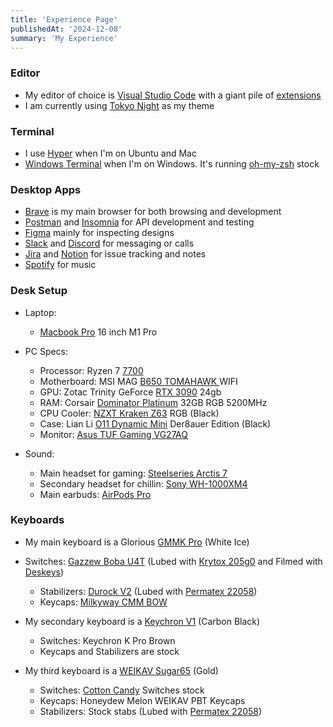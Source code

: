 ```yaml
---
title: 'Experience Page'
publishedAt: '2024-12-08'
summary: 'My Experience'
---
```


### Editor

- My editor of choice is [Visual Studio Code](https://code.visualstudio.com/) with a giant pile of [extensions](https://howivscode.com/dlarroder)
- I am currently using [Tokyo Night](https://marketplace.visualstudio.com/items?itemName=enkia.tokyo-night) as my theme

### Terminal

- I use [Hyper](https://hyper.is/) when I'm on Ubuntu and Mac
- [Windows Terminal](https://www.microsoft.com/en-us/p/windows-terminal/9n0dx20hk701) when I'm on Windows. It's running [oh-my-zsh](https://ohmyz.sh/) stock

### Desktop Apps

- [Brave](https://brave.com/) is my main browser for both browsing and development
- [Postman](https://www.postman.com/) and [Insomnia](https://insomnia.rest/) for API development
  and testing
- [Figma](https://www.figma.com/) mainly for inspecting designs
- [Slack](https://slack.com/) and [Discord](https://discord.com/) for messaging or calls
- [Jira](https://www.atlassian.com/software/jira) and [Notion](https://www.notion.so/) for issue
  tracking and notes
- [Spotify](https://www.spotify.com/ph-en/) for music

### Desk Setup

- Laptop:
  - [Macbook Pro](https://www.apple.com/ph/shop/buy-mac/macbook-pro/16-inch) 16 inch M1 Pro
- PC Specs:
  - Processor: Ryzen 7 [7700](https://www.amd.com/en/products/apu/amd-ryzen-7-7700)
  - Motherboard: MSI MAG [B650 TOMAHAWK
    ](https://www.msi.com/Motherboard/MAG-B650-TOMAHAWK-WIFI) WIFI
  - GPU: Zotac Trinity GeForce [RTX
    3090](https://www.zotac.com/us/product/graphics_card/zotac-gaming-geforce-rtx-3090-trinity)
    24gb
  - RAM: Corsair [Dominator
    Platinum](https://www.corsair.com/us/en/Categories/Products/Memory/DOMINATOR-PLATINUM-RGB-DDR5-Memory---Black/p/CMT32GX5M2B5200C38)
    32GB RGB 5200MHz
  - CPU Cooler: [NZXT Kraken Z63](https://nzxt.com/product/kraken-z63-rgb) RGB (Black)
  - Case: Lian Li [O11 Dynamic Mini](https://lian-li.com/product/o11-dynamic-mini/) Der8auer
    Edition (Black)
  - Monitor: [Asus TUF Gaming
    VG27AQ](https://www.asus.com/Displays-Desktops/Monitors/TUF-Gaming/TUF-Gaming-VG27AQ/)
- Sound:

  - Main headset for gaming: [Steelseries Arctis 7](https://steelseries.com/gaming-headsets/arctis-7)
  - Secondary headset for chillin: [Sony
    WH-1000XM4](https://www.sony.com.ph/electronics/headband-headphones/wh-1000xm4)
  - Main earbuds: [AirPods Pro](https://www.apple.com/ph/airpods-pro/)

### Keyboards

- My main keyboard is a Glorious [GMMK
  Pro](https://www.pcgamingrace.com/products/glorious-gmmk-pro-75-barebone-black) (White Ice)
- Switches: [Gazzew Boba U4T](https://zionstudios.ph/product/gazzew-boba-u4t-thocky-tactile-switches/) (Lubed with
  [Krytox 205g0](https://divinikey.com/products/205-grade-0-switch-lubricant) and Filmed with
  [Deskeys](https://divinikey.com/products/deskeys-switch-film))

  - Stabilizers: [Durock V2](https://divinikey.com/products/durock-v2-stabilizers-screw-in)
    (Lubed with [Permatex
    22058](https://www.amazon.com/dp/B000AL8VD2?tag=switchclick-20&geniuslink=true))
  - Keycaps: [Milkyway CMM BOW](https://zionstudios.ph/product/groupbuy-milkyway-cmm-bow/)

- My secondary keyboard is a [Keychron
  V1](https://www.keychron.com/products/keychron-v1-qmk-via-custom-mechanical-keyboard) (Carbon
  Black)

  - Switches: Keychron K Pro Brown
  - Keycaps and Stabilizers are stock

- My third keyboard is a [WEIKAV
  Sugar65](https://mechkeys.com/products/weikav-sugar65-aluminium-alloy-keyboard-kit?variant=44568168693983)
  (Gold)
  - Switches: [Cotton Candy](https://loobedswitches.com/products/cotton-candy-switches) Switches
    stock
  - Keycaps: Honeydew Melon WEIKAV PBT Keycaps
  - Stabilizers: Stock stabs (Lubed with [Permatex
    22058](https://www.amazon.com/dp/B000AL8VD2?tag=switchclick-20&geniuslink=true))
